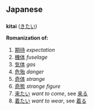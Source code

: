 ==Japanese==

==={{Romaji}}===

'''kitai''' ([[きたい]])

'''Romanization of:'''

# [[期待]] ''expectation''
# [[機体]] ''fuselage''
# [[気体]] ''gas''
# [[危殆]] ''danger''
# [[奇体]] ''strange''
# [[奇態]] ''strange figure''
# [[来たい]] ''want to come'', see [[来る]]
# [[着たい]] ''want to wear'', see [[着る]]


{{rfd}}